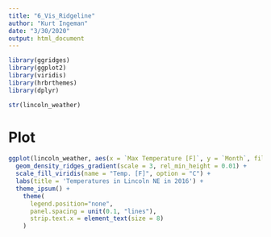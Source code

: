 ```yaml
---
title: "6_Vis_Ridgeline"
author: "Kurt Ingeman"
date: "3/30/2020"
output: html_document
---
```


```r

library(ggridges)
library(ggplot2)
library(viridis)
library(hrbrthemes)
library(dplyr)

```

```r
str(lincoln_weather)
```


# Plot
```r

ggplot(lincoln_weather, aes(x = `Max Temperature [F]`, y = `Month`, fill = ..x..)) +
  geom_density_ridges_gradient(scale = 3, rel_min_height = 0.01) +
  scale_fill_viridis(name = "Temp. [F]", option = "C") +
  labs(title = 'Temperatures in Lincoln NE in 2016') +
  theme_ipsum() +
    theme(
      legend.position="none",
      panel.spacing = unit(0.1, "lines"),
      strip.text.x = element_text(size = 8)
    )



```




